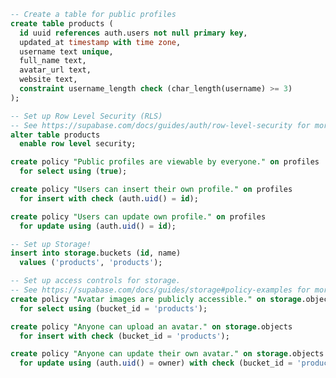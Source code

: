 ```sql
-- Create a table for public profiles
create table products (
  id uuid references auth.users not null primary key,
  updated_at timestamp with time zone,
  username text unique,
  full_name text,
  avatar_url text,
  website text,
  constraint username_length check (char_length(username) >= 3)
);

-- Set up Row Level Security (RLS)
-- See https://supabase.com/docs/guides/auth/row-level-security for more details.
alter table products
  enable row level security;

create policy "Public profiles are viewable by everyone." on profiles
  for select using (true);

create policy "Users can insert their own profile." on profiles
  for insert with check (auth.uid() = id);

create policy "Users can update own profile." on profiles
  for update using (auth.uid() = id);

-- Set up Storage!
insert into storage.buckets (id, name)
  values ('products', 'products');

-- Set up access controls for storage.
-- See https://supabase.com/docs/guides/storage#policy-examples for more details.
create policy "Avatar images are publicly accessible." on storage.objects
  for select using (bucket_id = 'products');

create policy "Anyone can upload an avatar." on storage.objects
  for insert with check (bucket_id = 'products');

create policy "Anyone can update their own avatar." on storage.objects
  for update using (auth.uid() = owner) with check (bucket_id = 'products');
```
